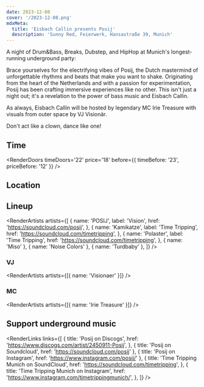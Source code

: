 ```yaml
---
date: 2023-12-08
cover: '/2023-12-08.png'
mdxMeta:
  title: 'Eisbach Callin presents Posij'
  description: 'Sunny Red, Feierwerk, Hansastraße 39, Munich'
---
```


A night of Drum&Bass, Breaks, Dubstep, and HipHop at Munich's longest-running underground party:

Brace yourselves for the electrifying vibes of Posij, the Dutch mastermind of unforgettable rhythms and beats that make you want to shake. Originating from the heart of the Netherlands and with a passion for experimentation, Posij has been crafting immersive experiences like no other. This isn't just a night out; it's a revelation to the power of bass music and Eisbach Callin.

As always, Eisbach Callin will be hosted by legendary MC Irie Treasure with visuals from outer space by VJ Visionär.

Don't act like a clown, dance like one!

## Time

<RenderDoors
  timeDoors='22'
  price='18'
  before={{ timeBefore: '23', priceBefore: '12' }}
/>

## Location

<RenderLocation
  venueName='Sunny Red'
  address='Feierwerk Hansastr. 39'
  city='Munich'
  mapUrl='https://goo.gl/maps/mA8iv2XEHf7XfRLv7'
/>

## Lineup

<RenderArtists
  artists={[
    {
      name: 'POSIJ',
      label: 'Vision',
      href: 'https://soundcloud.com/posij',
    },
    {
      name: 'Kamikatze',
      label: 'Time Tripping',
      href: 'https://soundcloud.com/timetripping',
    },
    {
      name: 'Polaster',
      label: 'Time Tripping',
      href: 'https://soundcloud.com/timetripping',
    },
    { name: 'Miso' },
    { name: 'Noise Colors' },
    { name: 'Turdbaby' },
  ]}
/>

### VJ

<RenderArtists artists={[{ name: 'Visionaer' }]} />

### MC

<RenderArtists artists={[{ name: 'Irie Treasure' }]} />

## Support underground music

<RenderLinks
  links={[
    {
      title: 'Posij on Discogs',
      href: 'https://www.discogs.com/artist/2450911-Posij',
    },
    { title: 'Posij on Soundcloud', href: 'https://soundcloud.com/posij' },
    { title: 'Posij on Instagram', href: 'https://www.instagram.com/posij/' },
    {
      title: 'Time Tripping Munich on SoundCloud',
      href: 'https://soundcloud.com/timetripping',
    },
    {
      title: 'Time Tripping Munich on Instagram',
      href: 'https://www.instagram.com/timetrippingmunich/',
    },
  ]}
/>
